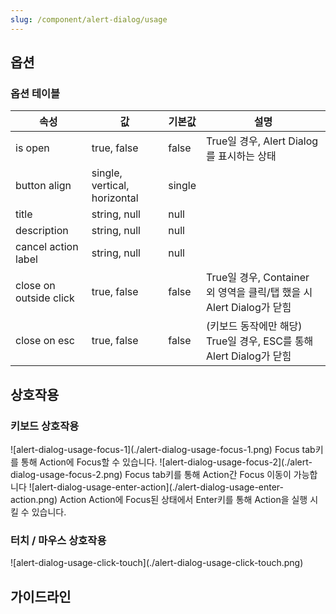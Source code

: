 ```yaml
---
slug: /component/alert-dialog/usage
---
```


## 옵션

### 옵션 테이블

| 속성                   | 값                           | 기본값 | 설명                                                                 |
| ---------------------- | ---------------------------- | ------ | -------------------------------------------------------------------- |
| is open                | true, false                  | false  | True일 경우, Alert Dialog를 표시하는 상태                            |
| button align           | single, vertical, horizontal | single |                                                                      |
| title                  | string, null                 | null   |                                                                      |
| description            | string, null                 | null   |                                                                      |
| cancel action label    | string, null                 | null   |                                                                      |
| close on outside click | true, false                  | false  | True일 경우, Container 외 영역을 클릭/탭 했을 시 Alert Dialog가 닫힘 |
| close on esc           | true, false                  | false  | (키보드 동작에만 해당) True일 경우, ESC를 통해 Alert Dialog가 닫힘   |

## 상호작용

### 키보드 상호작용

<HalfCard>
  <HalfCardImageCell>
    ![alert-dialog-usage-focus-1](./alert-dialog-usage-focus-1.png)
  </HalfCardImageCell>
  <HalfCardDescriptionCell>
    <HalfCardDescriptionTitle>Focus</HalfCardDescriptionTitle>
    <HalfCardDescription>
      <Keyboard>tab</Keyboard>키를 통해 Action에 Focus할 수 있습니다.
    </HalfCardDescription>
  </HalfCardDescriptionCell>
</HalfCard>

<HalfCard>
  <HalfCardImageCell>
    ![alert-dialog-usage-focus-2](./alert-dialog-usage-focus-2.png)
  </HalfCardImageCell>
  <HalfCardDescriptionCell>
    <HalfCardDescriptionTitle>Focus</HalfCardDescriptionTitle>
    <HalfCardDescription>
      <Keyboard>tab</Keyboard>키를 통해 Action간 Focus 이동이 가능합니다
    </HalfCardDescription>
  </HalfCardDescriptionCell>
</HalfCard>

<HalfCard>
  <HalfCardImageCell>
    ![alert-dialog-usage-enter-action](./alert-dialog-usage-enter-action.png)
  </HalfCardImageCell>
  <HalfCardDescriptionCell>
    <HalfCardDescriptionTitle>Action</HalfCardDescriptionTitle>
    <HalfCardDescription>
      Action에 Focus된 상태에서 <Keyboard>Enter</Keyboard>키를 통해 Action을 실행 시킬 수 있습니다.
    </HalfCardDescription>
  </HalfCardDescriptionCell>
</HalfCard>

### 터치 / 마우스 상호작용

<FullCard>
  <FullCardImageCell>
    ![alert-dialog-usage-click-touch](./alert-dialog-usage-click-touch.png)
  </FullCardImageCell>
</FullCard>

## 가이드라인
